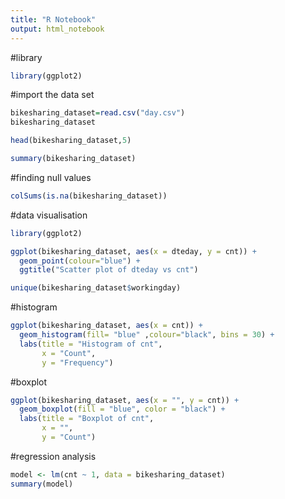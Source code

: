 ```yaml
---
title: "R Notebook"
output: html_notebook
---
```

#library
```r
library(ggplot2)
```
 
#import the data set
```r
bikesharing_dataset=read.csv("day.csv")
bikesharing_dataset
```
```r
head(bikesharing_dataset,5)
```
```r
summary(bikesharing_dataset)
```
#finding null values
```r
colSums(is.na(bikesharing_dataset))
```
#data visualisation
```r
library(ggplot2)
```

```r
ggplot(bikesharing_dataset, aes(x = dteday, y = cnt)) +
  geom_point(colour="blue") +
  ggtitle("Scatter plot of dteday vs cnt")
```
```r
unique(bikesharing_dataset$workingday)
```
#histogram
```r
ggplot(bikesharing_dataset, aes(x = cnt)) + 
  geom_histogram(fill= "blue" ,colour="black", bins = 30) +
  labs(title = "Histogram of cnt",
       x = "Count",
       y = "Frequency")
```
#boxplot
```r
ggplot(bikesharing_dataset, aes(x = "", y = cnt)) + 
  geom_boxplot(fill = "blue", color = "black") +
  labs(title = "Boxplot of cnt",
       x = "",
       y = "Count")
```
#regression analysis
```r
model <- lm(cnt ~ 1, data = bikesharing_dataset)
summary(model)
```

